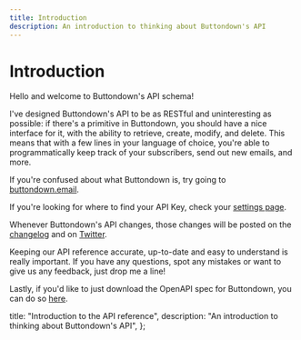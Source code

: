 ```yaml
---
title: Introduction
description: An introduction to thinking about Buttondown's API
---
```



# Introduction

Hello and welcome to Buttondown's API schema!

I've designed Buttondown's API to be as RESTful and uninteresting as possible: if there's a primitive in Buttondown, you should have a nice interface for it, with the ability to retrieve, create, modify, and delete. This means that with a few lines in your language of choice, you're able to programmatically keep track of your subscribers, send out new emails, and more.

If you're confused about what Buttondown is, try going to [buttondown.email](https://buttondown.email).

If you're looking for where to find your API Key, check your [settings page](https://buttondown.email/settings).

Whenever Buttondown's API changes, those changes will be posted on the [changelog](/api-reference/changelog) and on [Twitter](https://twitter.com/buttondown).

Keeping our API reference accurate, up-to-date and easy to understand is really important. If you have any questions, spot any mistakes or want to give us any feedback, just drop me a line!

Lastly, if you'd like to just download the OpenAPI spec for Buttondown, you can do so [here](/schema.yaml).

  title: "Introduction to the API reference",
  description: "An introduction to thinking about Buttondown's API",
};
